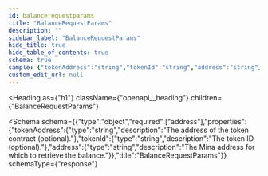 ```yaml
---
id: balancerequestparams
title: "BalanceRequestParams"
description: ""
sidebar_label: "BalanceRequestParams"
hide_title: true
hide_table_of_contents: true
schema: true
sample: {"tokenAddress":"string","tokenId":"string","address":"string"}
custom_edit_url: null
---
```



<Heading
  as={"h1"}
  className={"openapi__heading"}
  children={"BalanceRequestParams"}
>
</Heading>





<Schema
  schema={{"type":"object","required":["address"],"properties":{"tokenAddress":{"type":"string","description":"The address of the token contract (optional)."},"tokenId":{"type":"string","description":"The token ID (optional)."},"address":{"type":"string","description":"The Mina address for which to retrieve the balance."}},"title":"BalanceRequestParams"}}
  schemaType={"response"}
>
  
</Schema>
            